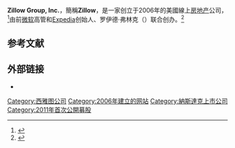 {{Infobox website
| name               = Zillow Group, Inc.
| logo               = Zillow logo19.png
| logo_size          = 250px
| image              = 
| image_size         = 
| type               = [[上市公司|上市公司]]
| traded_as          = {{ubl|{{NASDAQ|Z}} (Class C)|{{NASDAQ|ZG}} (Class A)|[[安碩羅素1000指數基金|罗素1000]] (Z, ZG)}}
| location           = 美国[[华盛顿州|华盛顿州]][[西雅图|西雅图]]
| key_people         = {{ubl|{{link-en|里奇·巴頓|Rich Barton}}，聯合創始人| Lloyd Frink，聯合創始人| Stan Humphries，首席經濟學家}}
| revenue            = {{up}} US$2.7 billion (2019)<ref name="10-K">{{cite web |url=https://www.sec.gov/ix?doc=/Archives/edgar/data/1617640/000161764020000015/z-20191231.htm |title=Zillow 2019 Form 10-K Annual Report |page=30,31 |date=February 19, 2020 |access-date=2022-04-02 |archive-date=2020-05-13 |archive-url=https://web.archive.org/web/20200513084315/https://www.sec.gov/ix?doc=%2FArchives%2Fedgar%2Fdata%2F1617640%2F000161764020000015%2Fz-20191231.htm |dead-url=no }}</ref>
| operating_income   = {{down}} US$-247.5 million (2019)<ref name="10-K"/>
| net_income         = {{down}} US$-305.4 million (2019)<ref name="10-K"/>
| assets             = {{up}} US6.1 billion (2019)<ref name="10-K"/>
| equity             = {{up}} US$3.4 billion (2019)<ref name="10-K"/>
| num_employees      = 5249名
| website            = {{url|zillow.com}}
| industry           = [[房地产|房地产]]
| founded            = {{Start date and age|2006|02|08}}
|}}
'''Zillow Group, Inc.'''，簡稱'''Zillow'''，是一家创立于2006年的美國線上[[房地产|房地产]]公司，<ref>{{cite web|url=http://www.zillow.com/corp/About.htm|title=What is Zillow? - Zillow|first=Zillow|last=Inc.|access-date=22 October 2016|archive-date=2020-10-22|archive-url=https://web.archive.org/web/20201022031527/https://www.zillow.com/corp/About.htm|dead-url=no}}</ref>由前[[微软|微软]]高管和[[Expedia|Expedia]]创始人{{link-en|里奇·巴頓|Rich Barton}}、罗伊德·弗林克（{{lang|en|Lloyd Frink}}）联合创办。<ref>{{cite news |last1=Sharf |first1=Samantha |title=Extreme Makeover: Rich Barton Has A $700 Million Stake In Zillow And Plans To Turn It Into A Home-Flipping Machine |url=https://www.forbes.com/sites/samanthasharf/2019/07/01/rich-barton-zillow/#216c16a83d92 |access-date=3 July 2020 |work=Forbes |language=en |archive-date=2021-05-07 |archive-url=https://web.archive.org/web/20210507152301/https://www.forbes.com/sites/samanthasharf/2019/07/01/rich-barton-zillow/#216c16a83d92 |dead-url=no }}</ref>

== 参考文献 ==
{{Reflist}}

== 外部链接 ==
* {{official website|http://www.zillow.com/}}
{{Finance links
| name = Zillow Group, Inc.
| symbol = Z
| reuters = Z.O
| bloomberg = Z:US
| sec_cik = Z
| yahoo = Z
| google = Z
}}

[[Category:西雅图公司|Category:西雅图公司]]
[[Category:2006年建立的网站|Category:2006年建立的网站]]
[[Category:納斯達克上市公司|Category:納斯達克上市公司]]
[[Category:2011年首次公開募股|Category:2011年首次公開募股]]
{{US-stub}}